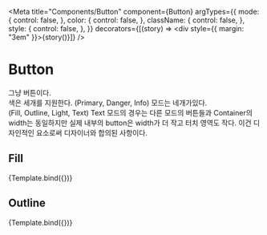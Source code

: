 

<Meta
  title="Components/Button"
  component={Button}
  argTypes={{
    mode: {
      control: false,
    },
    color: {
      control: false,
    },
    className: {
      control: false,
    },
    style: {
      control: false,
    },
  }}
  decorators={[(story) => <div style={{ margin: "3em" }}>{story()}</div>]}
/>

# Button

그냥 버튼이다.<br/>
색은 세개를 지원한다. (Primary, Danger, Info) 모드는 네개가있다.<br/>
(Fill, Outline, Light, Text) Text 모드의 경우는 다른 모드의 버튼들과 Container의 width는 동일하지만 실제 내부의 button은 width가 더 작고 터치 영역도 작다. 이건 디자인적인 요소로써 디자이너와 합의된 사항이다.<br/>

## Fill

<Canvas>
  <Story
    name="Fill"
    args={{
      color: "primary",
      mode: "fill",
    }}
  >
    {Template.bind({})}
  </Story>
</Canvas>

## Outline

<Canvas>
  <Story
    name="Outline"
    args={{
      color: "primary",
      mode: "outline",
    }}
  >
    {Template.bind({})}
  </Story>
</Canvas>
